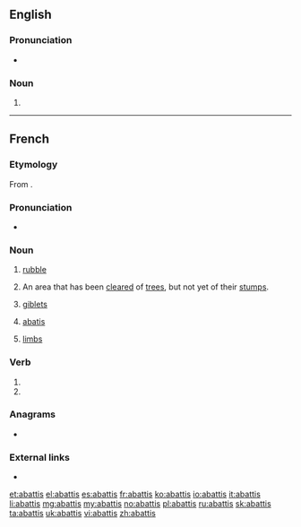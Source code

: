 ==English==

===Pronunciation===
* {{a|GenAm}} {{IPA|/əˈbæ.tɪs/|lang=en}}

===Noun===
{{en-noun|abattis|abattises}}

# {{alternative spelling of|abatis|lang=en}}

----

==French==

===Etymology===
From {{suffix|lang=fr|abattre|is}}.

===Pronunciation===
* {{IPA|/a.ba.ti/|lang=fr}}

===Noun===
{{fr-noun|m|abattis}}

# [[rubble]]
# {{label|fr|Canada}} An area that has been [[clear]]ed of [[tree]]s, but not yet of their [[stump]]s.
# {{label|fr|cooking|plurale tantum}} [[giblet]]s
# {{label|fr|military}} [[abatis]]
# {{label|fr|dated|slang|plurale tantum}} [[limb]]s

===Verb===
{{fr-verb-form}}

# {{inflection of|abattre||1|s|phis|lang=fr}}
# {{inflection of|abattre||2|s|phis|lang=fr}}

===Anagrams===
* {{l|fr|battais}}

===External links===
* {{R:TLFi}}

[[et:abattis]]
[[el:abattis]]
[[es:abattis]]
[[fr:abattis]]
[[ko:abattis]]
[[io:abattis]]
[[it:abattis]]
[[li:abattis]]
[[mg:abattis]]
[[my:abattis]]
[[no:abattis]]
[[pl:abattis]]
[[ru:abattis]]
[[sk:abattis]]
[[ta:abattis]]
[[uk:abattis]]
[[vi:abattis]]
[[zh:abattis]]